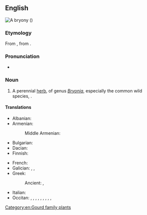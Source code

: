 {{also|Bryony}}

==English==
[[File:P1000627 Bryonia dioica (Cucurbitaceae) Plant.JPG|thumb|A '''bryony''' ({{taxlink|Bryonia dioica|species|noshow=1}})]]
{{wikipedia}}
{{wikispecies|Bryonia}}

===Etymology===
From {{der|en|la|bryōnia|t=bryony}}, from {{der|en|grc|βρυωνία|t=bryony}}.

===Pronunciation===
* {{IPA|/ˈbɹaɪəni/|lang=en}}

===Noun===
{{en-noun|~|bryonies}}

# A perennial [[herb]], of genus ''[[Bryonia]]'', especially the common wild species, {{taxlink|Bryonia dioica|species|noshow=1}}.

====Translations====
{{trans-top|herb of ''Bryonia''}}
* Albanian: {{t+|sq|kulpër|f}} {{qualifier|regional}}
* Armenian: {{t+|hy|լոշտակ}}
*: Middle Armenian: {{t|axm|լօշտակ}}
* Bulgarian: {{t-check|bg|дива [[тиква]]}}
* Dacian: {{t|xdc|kinuboila|f}}
* Finnish: {{t|fi|koirannauris}}
{{trans-mid}}
* French: {{t+|fr|brione|f}}
* Galician: {{t|gl|nouza|f}}, {{t|gl|brionia|f}}, {{t|gl|nabo caíño|m}}
* Greek:
*: Ancient: {{t|grc|βρυωνία|f}}, {{t|grc|ἄμπελος λευκή|f}}
* Italian: {{t|it|brionia|f}}
* Occitan: {{t|oc|nap del diable|m}}, {{t-check|oc|briònha|f}}, {{t-check|oc|briònia|f}}, {{t-check|oc|cocombrassa|f}}, {{t-check|oc|cogorla salvatja|f}}, {{t-check|oc|coja salvatja|f}}, {{t-check|oc|coja de sèrp|f}}, {{t-check|oc|cojada|f}}, {{t-check|oc|cojarassa|f}}, {{t-check|oc|tuquièr}}
{{trans-bottom}}

[[Category:en:Gourd family plants]]